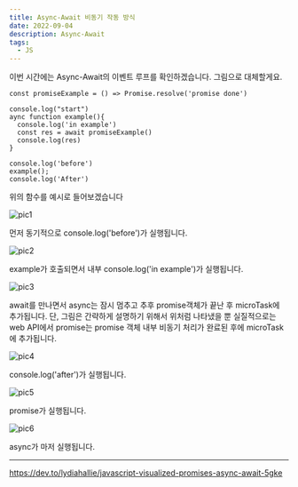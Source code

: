 ```yaml
---
title: Async-Await 비동기 작동 방식
date: 2022-09-04
description: Async-Await
tags:
  - JS
---
```


이번 시간에는 Async-Await의 이벤트 루프를 확인하겠습니다.
그림으로 대체할게요.

```
const promiseExample = () => Promise.resolve('promise done')

console.log("start")
aync function example(){
  console.log('in example')
  const res = await promiseExample()
  console.log(res)
}

console.log('before')
example();
console.log('After')
```

위의 함수를 예시로 들어보겠습니다

![pic1](./img1.png)

먼저 동기적으로 console.log('before')가 실행됩니다.

![pic2](./img2.png)

example가 호출되면서 내부 console.log('in example')가 실행됩니다.

![pic3](./img3.png)

await를 만나면서 async는 잠시 멈추고 추후 promise객체가 끝난 후 microTask에 추가됩니다.
단, 그림은 간략하게 설명하기 위해서 위처럼 나타냈을 뿐 실질적으로는
web API에서 promise는 promise 객체 내부 비동기 처리가 완료된 후에 microTask에 추가됩니다.

![pic4](./img4.png)

console.log('after')가 실행됩니다.

![pic5](./img5.png)

promise가 실행됩니다.

![pic6](./img6.png)

async가 마저 실행됩니다.

---

https://dev.to/lydiahallie/javascript-visualized-promises-async-await-5gke
